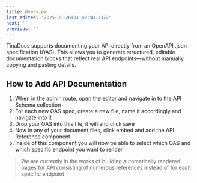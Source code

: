 ```yaml
---
title: Overview
last_edited: '2025-05-26T01:49:58.337Z'
next: ''
previous: ''
---
```


TinaDocs supports documenting your API directly from an OpenAPI .json specification (OAS). This allows you to generate structured, editable documentation blocks that reflect real API endpoints—without manually copying and pasting details.

## How to Add API Documentation

1. When in the admin route, open the editor and navigate in to the API Schema collection
2. For each new OAS spec, create a new file, name it accordingly and navigate into it
3. Drop your OAS into this file, it will and click save
4. Now in any of your document files, click embed and add the API Reference component
5. Inside of this component you will now be able to select which OAS and which specific endpoint you want to render

> We are currently in the works of building automatically rendered pages for API consisting of numerous references instead of for each specific endpoint

